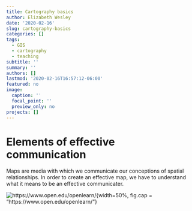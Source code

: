 ```yaml
---
title: Cartography basics
author: Elizabeth Wesley
date: '2020-02-16'
slug: cartography-basics
categories: []
tags:
  - GIS
  - cartography
  - teaching
subtitle: ''
summary: ''
authors: []
lastmod: '2020-02-16T16:57:12-06:00'
featured: no
image:
  caption: ''
  focal_point: ''
  preview_only: no
projects: []
---
```


# **Elements of effective communication**

Maps are media with which we communicate our conceptions of spatial relationships. In order to create an effective map, we have to understand what it means to be an effective communicater.

![https://www.open.edu/openlearn/](/img/basics-of-cartography/cs-of-communication.jpg){width=50%, fig.cap = "https://www.open.edu/openlearn/"}

